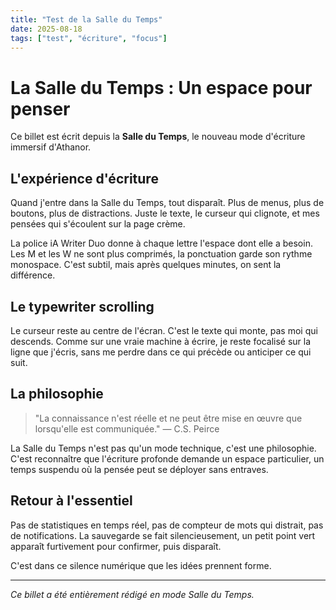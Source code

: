 ```yaml
---
title: "Test de la Salle du Temps"
date: 2025-08-18
tags: ["test", "écriture", "focus"]
---
```


# La Salle du Temps : Un espace pour penser

Ce billet est écrit depuis la **Salle du Temps**, le nouveau mode d'écriture immersif d'Athanor.

## L'expérience d'écriture

Quand j'entre dans la Salle du Temps, tout disparaît. Plus de menus, plus de boutons, plus de distractions. Juste le texte, le curseur qui clignote, et mes pensées qui s'écoulent sur la page crème.

La police iA Writer Duo donne à chaque lettre l'espace dont elle a besoin. Les M et les W ne sont plus comprimés, la ponctuation garde son rythme monospace. C'est subtil, mais après quelques minutes, on sent la différence.

## Le typewriter scrolling

Le curseur reste au centre de l'écran. C'est le texte qui monte, pas moi qui descends. Comme sur une vraie machine à écrire, je reste focalisé sur la ligne que j'écris, sans me perdre dans ce qui précède ou anticiper ce qui suit.

## La philosophie

> "La connaissance n'est réelle et ne peut être mise en œuvre que lorsqu'elle est communiquée." — C.S. Peirce

La Salle du Temps n'est pas qu'un mode technique, c'est une philosophie. C'est reconnaître que l'écriture profonde demande un espace particulier, un temps suspendu où la pensée peut se déployer sans entraves.

## Retour à l'essentiel

Pas de statistiques en temps réel, pas de compteur de mots qui distrait, pas de notifications. La sauvegarde se fait silencieusement, un petit point vert apparaît furtivement pour confirmer, puis disparaît.

C'est dans ce silence numérique que les idées prennent forme.

---

*Ce billet a été entièrement rédigé en mode Salle du Temps.*
